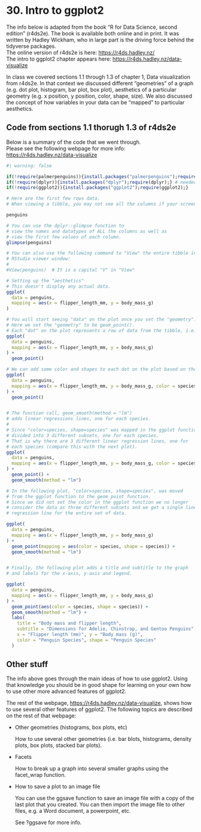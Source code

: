 # <yrChapterNumber>30. </yrChapterNumber> Intro to ggplot2

The info below is adapted from the book "R for Data Science, second edition" (r4ds2e).
The book is available both online and
in print.  It was written by Hadley Wickham, who in large part is the driving
force behind the tidyverse packages.  
The online version of r4ds2e is here:&nbsp;<https://r4ds.hadley.nz/>  
The intro to ggplot2 chapter appears here:&nbsp;<https://r4ds.hadley.nz/data-visualize>

In class we covered sections 1.1 through 1.3 of chapter 1, Data visualization 
from r4ds2e. In that context we discussed different "geometries" of a graph (e.g. dot plot, 
histogram, bar plot, box plot), aesthetics of a particular 
geometry (e.g. x position, y position, color, shape, size). We also discussed
the concept of how variables in your data can be "mapped" to particular
aesthetics.

## Code from sections 1.1 thorugh 1.3 of r4ds2e

Below is a summary of the code that we went through.  
Please see the following webpage for more info:  <https://r4ds.hadley.nz/data-visualize>

```r
#| warning: false

if(!require(palmerpenguins)){install.packages("palmerpenguins");require(palmerpenguins);}
if(!require(dplyr)){install.packages("dplyr");require(dplyr);} # needed for glimpse
if(!require(ggplot2)){install.packages("ggplot2");require(ggplot2);}
```

```r
# Here are the first few rows data.
# When viewing a tibble, you may not see all the columns if your screen is too narrow.

penguins

# You can use the dplyr::glimpse function to 
# view the names and datatypes of ALL the columns as well as 
# view the first few values of each column.
glimpse(penguins)

# You can also use the following command to "View" the entire tibble in the 
# RStudio viewer window:
#
#View(penguins)  # It is a capital "V" in "View"

# Setting up the "aesthetics"
# This doesn't display any actual data.
ggplot(
  data = penguins,
  mapping = aes(x = flipper_length_mm, y = body_mass_g)
)

# You will start seeing "data" on the plot once you set the "geometry".
# Here we set the "geometry" to be geom_point().
# Each "dot" on the plot represents a row of data from the tibble, i.e. one penguin.
ggplot(
  data = penguins,
  mapping = aes(x = flipper_length_mm, y = body_mass_g)
) +
  geom_point()

# We can add some color and shapes to each dot on the plot based on the species.
ggplot(
  data = penguins,
  mapping = aes(x = flipper_length_mm, y = body_mass_g, color = species, shape=species)
) +
  geom_point()


# The function call, geom_smooth(method = "lm") 
# adds linear regressions lines, one for each species. 
#
# Since "color=species, shape=species" was mapped in the ggplot function, the data was
# divided into 3 different subsets, one for each species. 
# That is why there are 3 different linear regression lines, one for
# each species (compare this with the next plot).
ggplot(
  data = penguins,
  mapping = aes(x = flipper_length_mm, y = body_mass_g, color = species, shape=species)
) +
  geom_point() +
  geom_smooth(method = "lm")

# In the following plot, "color=species, shape=species", was moved
# from the ggplot function to the geom_point function.
# Since we did not set the color in the ggplot function we no longer
# consider the data as three different subsets and we get a single linear 
# regression line for the entire set of data.

ggplot(
  data = penguins,
  mapping = aes(x = flipper_length_mm, y = body_mass_g)
) +
  geom_point(mapping = aes(color = species, shape = species)) +
  geom_smooth(method = "lm")


# Finally, the following plot adds a title and subtitle to the graph
# and labels for the x-axis, y-axis and legend.

ggplot(
  data = penguins,
  mapping = aes(x = flipper_length_mm, y = body_mass_g)
) +
  geom_point(aes(color = species, shape = species)) +
  geom_smooth(method = "lm") +
  labs(
    title = "Body mass and flipper length",
    subtitle = "Dimensions for Adelie, Chinstrap, and Gentoo Penguins",
    x = "Flipper length (mm)", y = "Body mass (g)",
    color = "Penguin Species", shape = "Penguin Species"
  )
```


## Other stuff

The info above goes through the main ideas of how to use ggplot2.
Using that knowledge you should be in good shape for learning on your own
how to use other more advanced features of ggplot2. 

The rest of the webpage, <https://r4ds.hadley.nz/data-visualize>,
shows how to use several other features of ggplot2. 
The following topics are described on the rest of that webpage:

- Other geometries (histograms, box plots, etc)

  How to use several other geometries
  (i.e. bar blots, histograms, density plots, box plots, stacked bar plots).

- Facets

  How to break up a graph into several smaller graphs using 
  the facet_wrap function.

- How to save a plot to an image file

  You can use the ggsave function to save an image file with a copy of the 
  last plot that you created. You can then import the image file to other
  files, e.g. a Word document, a powerpoint, etc.

  See ?ggsave for more info. 

